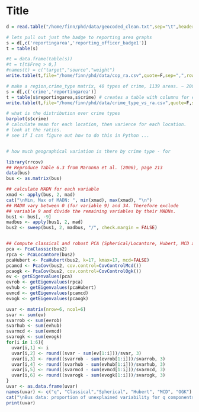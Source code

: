 Title
========================================================


```r
d = read.table("/home/finn/phd/data/geocoded_clean.txt",sep="\t",header=TRUE)
```


```r
# lets pull out just the badge to reporting area graphs
s = d[,c('reportingarea','reporting_officer_badge1')]
t = table(s)

#t = data.frame(table(s))
#t = t[t$Freq > 0,]
#names(t) = c("target","source","weight")
write.table(t,file="/home/finn/phd/data/cop_ra.csv",quote=F,sep=",",row.names=F,col.names=T)
```


```r
# make a region,crime_type matrix, 40 types of crime, 1139 areas. ~ 2000 crimes per area on average...
s = d[,c('crime','reportingarea')]
t = table(s$reportingarea,s$crime) # creates a table with columns for each crime type and rows for each area
write.table(t,file="/home/finn/phd/data/crime_type_vs_ra.csv",quote=F,sep=",",row.names=F,col.names=T)

# what is the distribution over crime types
barplot(s$crime)
# calculate mean for each location, then varience for each location.
# look at the ratios.
# see if I can figure out how to do this in Python ...


# how much geographical variation is there by crime type - for


```

```r
library(rrcov)
## Reproduce Table 6.3 from Maronna et al. (2006), page 213
data(bus)
bus <- as.matrix(bus)

## calculate MADN for each variable
xmad <- apply(bus, 2, mad)
cat("\nMin, Max of MADN: ", min(xmad), max(xmad), "\n")
## MADN vary between 0 (for variable 9) and 34. Therefore exclude
## variable 9 and divide the remaining variables by their MADNs.
bus1 <- bus[, -9]
madbus <- apply(bus1, 2, mad)
bus2 <- sweep(bus1, 2, madbus, "/", check.margin = FALSE)


## Compute classical and robust PCA (Spherical/Locantore, Hubert, MCD and OGK)
pca <- PcaClassic(bus2)
rpca <- PcaLocantore(bus2)
pcaHubert <- PcaHubert(bus2, k=17, kmax=17, mcd=FALSE)
pcamcd <- PcaCov(bus2, cov.control=CovControlMcd())
pcaogk <- PcaCov(bus2, cov.control=CovControlOgk())
ev <- getEigenvalues(pca)
evrob <- getEigenvalues(rpca)
evhub <- getEigenvalues(pcaHubert)
evmcd <- getEigenvalues(pcamcd)
evogk <- getEigenvalues(pcaogk)

uvar <- matrix(nrow=6, ncol=6)
svar <- sum(ev)
svarrob <- sum(evrob)
svarhub <- sum(evhub)
svarmcd <- sum(evmcd)
svarogk <- sum(evogk)
for(i in 1:6){
  uvar[i,1] <- i
  uvar[i,2] <- round((svar - sum(ev[1:i]))/svar, 3)
  uvar[i,3] <- round((svarrob - sum(evrob[1:i]))/svarrob, 3)
  uvar[i,4] <- round((svarhub - sum(evhub[1:i]))/svarhub, 3)
  uvar[i,5] <- round((svarmcd - sum(evmcd[1:i]))/svarmcd, 3)
  uvar[i,6] <- round((svarogk - sum(evogk[1:i]))/svarogk, 3)
}
uvar <- as.data.frame(uvar)
names(uvar) <- c("q", "Classical","Spherical", "Hubert", "MCD", "OGK")
cat("\nBus data: proportion of unexplained variability for q components\n")
print(uvar)


```
